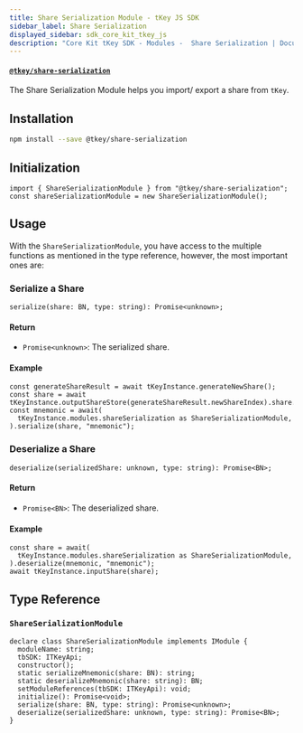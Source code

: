 ```yaml
---
title: Share Serialization Module - tKey JS SDK
sidebar_label: Share Serialization
displayed_sidebar: sdk_core_kit_tkey_js
description: "Core Kit tKey SDK - Modules -  Share Serialization | Documentation - Web3Auth"
---
```


#### [`@tkey/share-serialization`](https://npmjs.com/package/@tkey/share-serialization)

The Share Serialization Module helps you import/ export a share from `tKey`.

## Installation

```bash npm2yarn
npm install --save @tkey/share-serialization
```

## Initialization

```tsx
import { ShareSerializationModule } from "@tkey/share-serialization";
const shareSerializationModule = new ShareSerializationModule();
```

## Usage

With the `ShareSerializationModule`, you have access to the multiple functions as mentioned in the
type reference, however, the most important ones are:

### Serialize a Share

`serialize(share: BN, type: string): Promise<unknown>;`

#### Return

- `Promise<unknown>`: The serialized share.

#### Example

```tsx
const generateShareResult = await tKeyInstance.generateNewShare();
const share = await tKeyInstance.outputShareStore(generateShareResult.newShareIndex).share.share;
const mnemonic = await(
  tKeyInstance.modules.shareSerialization as ShareSerializationModule,
).serialize(share, "mnemonic");
```

### Deserialize a Share

`deserialize(serializedShare: unknown, type: string): Promise<BN>;`

#### Return

- `Promise<BN>`: The deserialized share.

#### Example

```tsx
const share = await(
  tKeyInstance.modules.shareSerialization as ShareSerializationModule,
).deserialize(mnemonic, "mnemonic");
await tKeyInstance.inputShare(share);
```

## Type Reference

### `ShareSerializationModule`

```tsx
declare class ShareSerializationModule implements IModule {
  moduleName: string;
  tbSDK: ITKeyApi;
  constructor();
  static serializeMnemonic(share: BN): string;
  static deserializeMnemonic(share: string): BN;
  setModuleReferences(tbSDK: ITKeyApi): void;
  initialize(): Promise<void>;
  serialize(share: BN, type: string): Promise<unknown>;
  deserialize(serializedShare: unknown, type: string): Promise<BN>;
}
```

